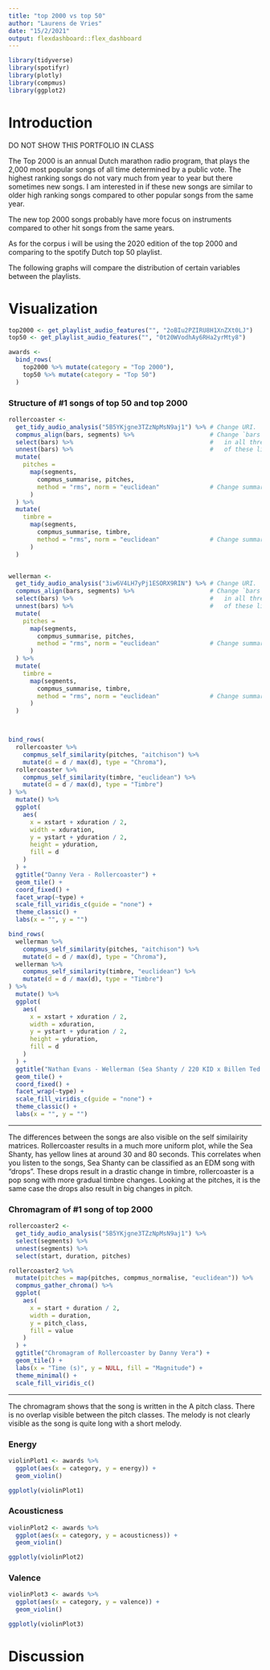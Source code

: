 ```yaml
---
title: "top 2000 vs top 50"
author: "Laurens de Vries"
date: "15/2/2021"
output: flexdashboard::flex_dashboard
---
```


```r
library(tidyverse)
library(spotifyr)
library(plotly)
library(compmus)
library(ggplot2)


```

Introduction
=========================================

DO NOT SHOW THIS PORTFOLIO IN CLASS

The Top 2000 is an annual Dutch marathon radio program, that plays the 2,000 most popular songs of all time determined by a public vote. The highest ranking songs do not vary much from year to year but there sometimes new songs. I am interested in if these new songs are similar to older high ranking songs compared to other popular songs from the same year.

The new top 2000 songs probably have more focus on instruments compared to other hit songs from the same years.

As for the corpus i will be using the 2020 edition of the top 2000 and comparing to the spotify Dutch top 50 playlist.



The following graphs will compare the distribution of certain variables between the playlists.

Visualization  {.storyboard}
=========================================


```r
top2000 <- get_playlist_audio_features("", "2oBIu2PZIRU8H1XnZXt0LJ")
top50 <- get_playlist_audio_features("", "0t20WVodhAy6RHa2yrMty8")

awards <-
  bind_rows(
    top2000 %>% mutate(category = "Top 2000"),
    top50 %>% mutate(category = "Top 50")
  )

```

### Structure of #1 songs of top 50 and top 2000

```r
rollercoaster <-
  get_tidy_audio_analysis("5B5YKjgne3TZzNpMsN9aj1") %>% # Change URI.
  compmus_align(bars, segments) %>%                     # Change `bars`
  select(bars) %>%                                      #   in all three
  unnest(bars) %>%                                      #   of these lines.
  mutate(
    pitches =
      map(segments,
        compmus_summarise, pitches,
        method = "rms", norm = "euclidean"              # Change summary & norm.
      )
  ) %>%
  mutate(
    timbre =
      map(segments,
        compmus_summarise, timbre,
        method = "rms", norm = "euclidean"              # Change summary & norm.
      )
  )


wellerman <-
  get_tidy_audio_analysis("3iw6V4LH7yPj1ESORX9RIN") %>% # Change URI.
  compmus_align(bars, segments) %>%                     # Change `bars`
  select(bars) %>%                                      #   in all three
  unnest(bars) %>%                                      #   of these lines.
  mutate(
    pitches =
      map(segments,
        compmus_summarise, pitches,
        method = "rms", norm = "euclidean"              # Change summary & norm.
      )
  ) %>%
  mutate(
    timbre =
      map(segments,
        compmus_summarise, timbre,
        method = "rms", norm = "euclidean"              # Change summary & norm.
      )
  )



bind_rows(
  rollercoaster %>%
    compmus_self_similarity(pitches, "aitchison") %>%
    mutate(d = d / max(d), type = "Chroma"),
  rollercoaster %>%
    compmus_self_similarity(timbre, "euclidean") %>%
    mutate(d = d / max(d), type = "Timbre")
) %>%
  mutate() %>%
  ggplot(
    aes(
      x = xstart + xduration / 2,
      width = xduration,
      y = ystart + yduration / 2,
      height = yduration,
      fill = d
    )
  ) +
  ggtitle("Danny Vera - Rollercoaster") +
  geom_tile() +
  coord_fixed() +
  facet_wrap(~type) +
  scale_fill_viridis_c(guide = "none") +
  theme_classic() +
  labs(x = "", y = "")

bind_rows(
  wellerman %>%
    compmus_self_similarity(pitches, "aitchison") %>%
    mutate(d = d / max(d), type = "Chroma"),
  wellerman %>%
    compmus_self_similarity(timbre, "euclidean") %>%
    mutate(d = d / max(d), type = "Timbre")
) %>%
  mutate() %>%
  ggplot(
    aes(
      x = xstart + xduration / 2,
      width = xduration,
      y = ystart + yduration / 2,
      height = yduration,
      fill = d
    )
  ) +
  ggtitle("Nathan Evans - Wellerman (Sea Shanty / 220 KID x Billen Ted Remix)") +
  geom_tile() +
  coord_fixed() +
  facet_wrap(~type) +
  scale_fill_viridis_c(guide = "none") +
  theme_classic() +
  labs(x = "", y = "")
```

***

The differences between the songs are also visible on the self similairity matrices.
Rollercoaster results in a much more uniform plot, while the Sea Shanty, has yellow lines 
at around 30 and 80 seconds. This correlates when you listen to the songs, Sea Shanty can be classified as an EDM song with "drops". These drops result in a drastic change in timbre, rollercoaster is a pop song with more gradual timbre changes. Looking at the pitches, it is the same case the drops also result in big changes in pitch. 

### Chromagram of #1 song of top 2000
```r
rollercoaster2 <-
  get_tidy_audio_analysis("5B5YKjgne3TZzNpMsN9aj1") %>%
  select(segments) %>%
  unnest(segments) %>%
  select(start, duration, pitches)

rollercoaster2 %>%
  mutate(pitches = map(pitches, compmus_normalise, "euclidean")) %>%
  compmus_gather_chroma() %>% 
  ggplot(
    aes(
      x = start + duration / 2,
      width = duration,
      y = pitch_class,
      fill = value
    )
  ) +
  ggtitle("Chromagram of Rollercoaster by Danny Vera") +
  geom_tile() +
  labs(x = "Time (s)", y = NULL, fill = "Magnitude") +
  theme_minimal() +
  scale_fill_viridis_c()
```

***

The chromagram shows that the song is written in the A pitch class. There is no 
overlap visible between the pitch classes. The melody is not clearly visible as the song is quite long with a short melody.

### Energy

```r
violinPlot1 <- awards %>%
  ggplot(aes(x = category, y = energy)) +
  geom_violin()

ggplotly(violinPlot1)
```

### Acousticness

```r
violinPlot2 <- awards %>%
  ggplot(aes(x = category, y = acousticness)) +
  geom_violin()

ggplotly(violinPlot2)
```

### Valence

```r
violinPlot3 <- awards %>%
  ggplot(aes(x = category, y = valence)) +
  geom_violin()

ggplotly(violinPlot3)

```

Discussion
=========================================